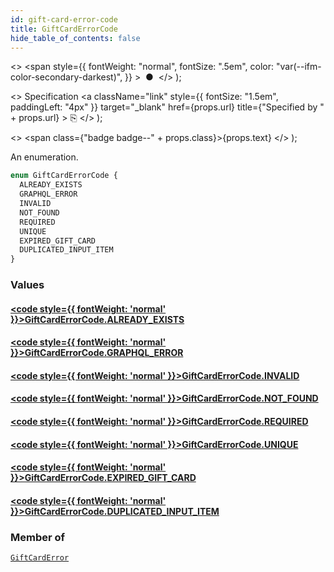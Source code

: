 ```yaml
---
id: gift-card-error-code
title: GiftCardErrorCode
hide_table_of_contents: false
---
```


  <>
    <span
      style={{
        fontWeight: "normal",
        fontSize: ".5em",
        color: "var(--ifm-color-secondary-darkest)",
      }}
    >
      &nbsp;●&nbsp;
    </span>
  </>
);

  <>
    Specification
    <a
      className="link"
      style={{ fontSize: "1.5em", paddingLeft: "4px" }}
      target="\_blank"
      href={props.url}
      title={"Specified by " + props.url}
    >
      ⎘
    </a>
  </>
);

  <>
    <span class={"badge badge--" + props.class}>{props.text}</span>
  </>
);

An enumeration.

```graphql
enum GiftCardErrorCode {
  ALREADY_EXISTS
  GRAPHQL_ERROR
  INVALID
  NOT_FOUND
  REQUIRED
  UNIQUE
  EXPIRED_GIFT_CARD
  DUPLICATED_INPUT_ITEM
}
```

### Values

#### [<code style={{ fontWeight: 'normal' }}>GiftCardErrorCode.<b>ALREADY_EXISTS</b></code>](#)

>

#### [<code style={{ fontWeight: 'normal' }}>GiftCardErrorCode.<b>GRAPHQL_ERROR</b></code>](#)

>

#### [<code style={{ fontWeight: 'normal' }}>GiftCardErrorCode.<b>INVALID</b></code>](#)

>

#### [<code style={{ fontWeight: 'normal' }}>GiftCardErrorCode.<b>NOT_FOUND</b></code>](#)

>

#### [<code style={{ fontWeight: 'normal' }}>GiftCardErrorCode.<b>REQUIRED</b></code>](#)

>

#### [<code style={{ fontWeight: 'normal' }}>GiftCardErrorCode.<b>UNIQUE</b></code>](#)

>

#### [<code style={{ fontWeight: 'normal' }}>GiftCardErrorCode.<b>EXPIRED_GIFT_CARD</b></code>](#)

>

#### [<code style={{ fontWeight: 'normal' }}>GiftCardErrorCode.<b>DUPLICATED_INPUT_ITEM</b></code>](#)

>

### Member of

[`GiftCardError`](../../api-reference/objects/gift-card-error) <Badge class="secondary" text="object"/>
